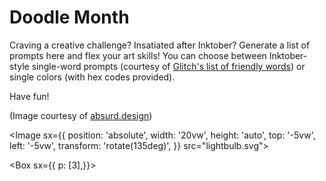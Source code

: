 

# Doodle Month

Craving a creative challenge? Insatiated after Inktober? Generate a list of prompts here and flex your art skills! You can choose between Inktober-style single-word prompts (courtesy of [Glitch's list of friendly words](https://friendly-words.glitch.me/)) or single colors (with hex codes provided).

Have fun!

(Image courtesy of [absurd.design](absurd.design))

<Image sx={{
    position: 'absolute',
    width: '20vw',
    height: 'auto',
    top: '-5vw',
    left: '-5vw',
    transform: 'rotate(135deg)',
}} src="lightbulb.svg"></Image>

<Box sx={{ p: [3],}}>
<Form />
</ Box>